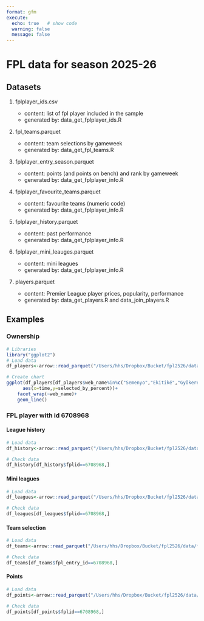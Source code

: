 ```yaml
---
format: gfm
execute:
  echo: true   # show code
  warning: false
  message: false
---
```



# FPL data for season 2025-26 

## Datasets

 1. fplplayer_ids.csv
 
    - content: list of fpl player included in the sample
    - generated by: data_get_fplplayer_ids.R 
    
 2. fpl_teams.parquet
 
    - content: team selections by gameweek
    - generated by: data_get_fpl_teams.R 
    
 3. fplplayer_entry_season.parquet
 
    - content: points (and points on bench) and rank by gameweek
    - generated by: data_get_fplplayer_info.R
 
 4. fplplayer_favourite_teams.parquet
  
    - content: favourite teams (numeric code)
    - generated by: data_get_fplplayer_info.R
    
 5. fplplayer_history.parquet

    - content: past performance
    - generated by: data_get_fplplayer_info.R
    
 6. fplplayer_mini_leauges.parquet
   
    - content: mini leagues 
    - generated by: data_get_fplplayer_info.R
    
 7. players.parquet

    - content: Premier League player prices, popularity, performance
    - generated by: data_get_players.R and data_join_players.R
  



## Examples

### Ownership 

```r
# Libraries
library("ggplot2")
# Load data 
df_players<-arrow::read_parquet("/Users/hhs/Dropbox/Bucket/fpl2526/data/players.parquet")

# Create chart
ggplot(df_players[df_players$web_name%in%c("Semenyo","Ekitiké","Gyökeres"),],  
      aes(x=time,y=selected_by_percent))+
    facet_wrap(~web_name)+
    geom_line()

```


### FPL player with id 6708968

#### League history

```r
# Load data 
df_history<-arrow::read_parquet("/Users/hhs/Dropbox/Bucket/fpl2526/data/fplplayer_history.parquet")

# Check data
df_history[df_history$fplid==6708968,]
```

#### Mini leagues
```r
# Load data 
df_leagues<-arrow::read_parquet("/Users/hhs/Dropbox/Bucket/fpl2526/data/fplplayer_leagues.parquet")

# Check data
df_leagues[df_leagues$fplid==6708968,]
```

#### Team selection

```r
# Load data 
df_teams<-arrow::read_parquet("/Users/hhs/Dropbox/Bucket/fpl2526/data/fplplayer_teams.parquet")

# Check data
df_teams[df_teams$fpl_entry_id==6708968,]
```

#### Points

```r
# Load data 
df_points<-arrow::read_parquet("/Users/hhs/Dropbox/Bucket/fpl2526/data/fplplayer_points.parquet")

# Check data
df_points[df_points$fplid==6708968,]
```



